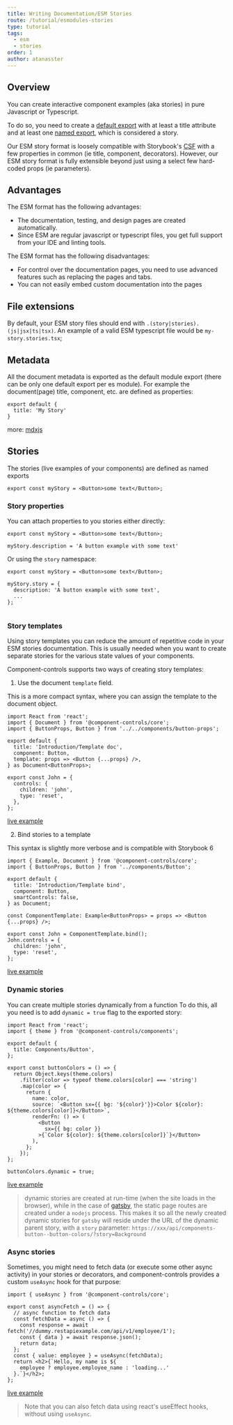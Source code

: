 ```yaml
---
title: Writing Documentation/ESM Stories
route: /tutorial/esmodules-stories
type: tutorial
tags:
  - esm
  - stories
order: 1
author: atanasster
---
```


## Overview

You can create interactive component examples (aka stories) in pure Javascript or Typescript. 

To do so, you need to create a [default export](#metadata) with at least a title attribute and at least one [named export](#stories), which is considered a story.

Our ESM story format is loosely compatible with Storybook's [CSF](https://storybook.js.org/docs/formats/component-story-format/) with a few properties in common (ie title, component, decorators). However, our ESM story format is fully extensible beyond just using a select few hard-coded props (ie parameters).

## Advantages

The ESM format has the following advantages:

- The documentation, testing, and design pages are created automatically.
- Since ESM are regular javascript or typescript files, you get full support from your IDE and linting tools.

The ESM format has the following disadvantages:

- For control over the documentation pages, you need to use advanced features such as replacing the pages and tabs.
- You can not easily embed custom documentation into the pages

## File extensions

By default, your ESM story files should end with `.(story|stories).(js|jsx|ts|tsx)`. An example of a valid ESM typescript file would be `my-story.stories.tsx`;


## Metadata

All the document metadata is exported as the default module export (there can be only one default export per es module). For example the document(page) title, component, etc. are defined as properties:

```
export default {
  title: 'My Story'
}
```

more: [mdxjs](https://mdxjs.com)


## Stories

The stories (live examples of your components) are defined as named exports

```
export const myStory = <Button>some text</Button>;
```

### Story properties

You can attach properties to you stories either directly:

```
export const myStory = <Button>some text</Button>;

myStory.description = 'A button example with some text'
```

Or using the `story` namespace:

```
export const myStory = <Button>some text</Button>;

myStory.story = {
  description: 'A button example with some text',
  ...
};
 
```
### Story templates

Using story templates you can reduce the amount of repetitive code in your ESM stories documentation. This is usually needed when you want to create separate stories for the various state values of your components.

Component-controls supports two ways of creating story templates:

  1. Use the document `template` field.

This is a more compact syntax, where you can assign the template to the document object. 

```
import React from 'react';
import { Document } from '@component-controls/core';
import { ButtonProps, Button } from '../../components/button-props';

export default {
  title: 'Introduction/Template doc',
  component: Button,
  template: props => <Button {...props} />,
} as Document<ButtonProps>;

export const John = {
  controls: {
    children: 'john',
    type: 'reset',
  },
};
```
[live example](/api/esm-template-doc--john)

  2. Bind stories to a template

This syntax is slightly more verbose and is compatible with Storybook 6

```
import { Example, Document } from '@component-controls/core';
import { ButtonProps, Button } from '../components/Button';

export default {
  title: 'Introduction/Template bind',
  component: Button,
  smartControls: false,
} as Document;

const ComponentTemplate: Example<ButtonProps> = props => <Button {...props} />;

export const John = ComponentTemplate.bind();
John.controls = {
  children: 'john',
  type: 'reset',
};

```

[live example](/api/esm-template-bind--john)


### Dynamic stories

You can create multiple stories dynamically from a function To do this, all you need is to add `dynamic = true` flag to the exported story:

```
import React from 'react';
import { theme } from '@component-controls/components';

export default {
  title: Components/Button',
};

export const buttonColors = () => {
  return Object.keys(theme.colors)
    .filter(color => typeof theme.colors[color] === 'string')
    .map(color => {
      return {
        name: color,
        source: `<Button sx={{ bg: '${color}'}}>Color ${color}: ${theme.colors[color]}</Button>`,
        renderFn: () => (
          <Button
            sx={{ bg: color }}
          >{`Color ${color}: ${theme.colors[color]}`}</Button>
        ),
      };
    });
};

buttonColors.dynamic = true;
```
[live example](/api/esm-dynamic-stories--button-colors/?story=Background)

> dynamic stories are created at run-time (when the site loads in the browser), while in the case of [gatsby](/tutorial/getting-started/gatsby), the static page routes are created under a `nodejs` process. This makes it so all the newly created dynamic stories for `gatsby` will reside under the URL of the dynamic parent story, with a `story` parameter: `https://xxx/api/components-button--button-colors/?story=Background`

### Async stories

Sometimes, you might need to fetch data (or execute some other async activity) in your stories or decorators, and component-controls provides a custom `useAsync` hook for that purpose:

```
import { useAsync } from '@component-controls/core';

export const asyncFetch = () => {
  // async function to fetch data
  const fetchData = async () => {
    const response = await fetch('//dummy.restapiexample.com/api/v1/employee/1');
    const { data } = await response.json();
    return data;
  };
  const { value: employee } = useAsync(fetchData);
  return <h2>{`Hello, my name is ${
    employee ? employee.employee_name : 'loading...'
  }.`}</h2>;
};
```
[live example](/api/esm-async-stories--async-story)

> Note that you can also fetch data using react's useEffect hooks, without using `useAsync`.